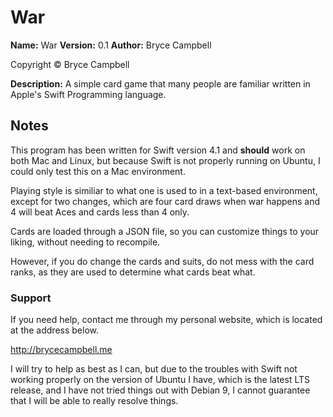 =War=

'''Name:''' War
'''Version:''' 0.1
'''Author:''' Bryce Campbell

Copyright &#169; Bryce Campbell

'''Description:''' A simple card game that many people are familiar written in Apple's Swift Programming language.

==Notes==

This program has been written for Swift version 4.1 and <strong>should</strong> work on both Mac and Linux, but because Swift is not properly running on Ubuntu, I could only test this on a Mac environment.

Playing style is similiar to what one is used to in a text-based environment, except for two changes, which are four card draws when war happens and 4 will beat Aces and cards less than 4 only.

Cards are loaded through a JSON file, so you can customize things to your liking, without needing to recompile.

However, if you do change the cards and suits, do not mess with the card ranks, as they are used to determine what cards beat what.

===Support===

If you need help, contact me through my personal website, which is located at the address below.

http://brycecampbell.me

I will try to help as best as I can, but due to the troubles with Swift not working properly on the version of Ubuntu I have, which is the latest LTS release, and I have not tried things out with Debian 9, I cannot guarantee that I will be able to really resolve things.
